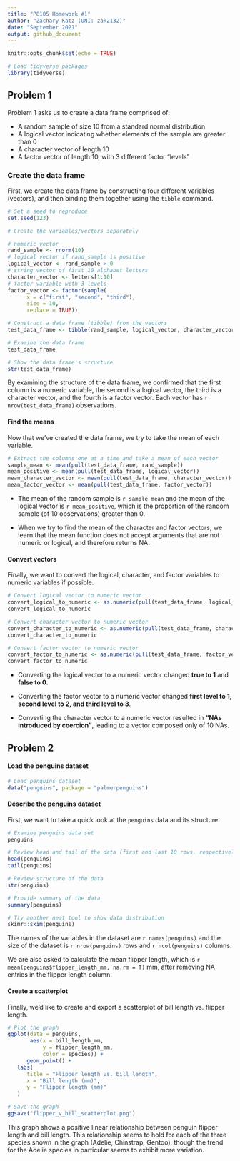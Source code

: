```yaml
---
title: "P8105 Homework #1"
author: "Zachary Katz (UNI: zak2132)"
date: "September 2021"
output: github_document
---
```


```r
knitr::opts_chunk$set(echo = TRUE)

# Load tidyverse packages
library(tidyverse)
```

## Problem 1

Problem 1 asks us to create a data frame comprised of:

* A random sample of size 10 from a standard normal distribution
* A logical vector indicating whether elements of the sample are greater than 0
* A character vector of length 10
* A factor vector of length 10, with 3 different factor "levels"

### Create the data frame

First, we create the data frame by constructing four different variables (vectors), and then binding them together using the `tibble` command.

```r
# Set a seed to reproduce
set.seed(123)

# Create the variables/vectors separately

# numeric vector
rand_sample <- rnorm(10)
# logical vector if rand_sample is positive
logical_vector <- rand_sample > 0
# string vector of first 10 alphabet letters
character_vector <- letters[1:10]
# factor variable with 3 levels
factor_vector <- factor(sample(
      x = c("first", "second", "third"),
      size = 10,
      replace = TRUE))

# Construct a data frame (tibble) from the vectors
test_data_frame <- tibble(rand_sample, logical_vector, character_vector, factor_vector)

# Examine the data frame
test_data_frame

# Show the data frame's structure
str(test_data_frame)
```
By examining the structure of the data frame, we confirmed that the first column is a numeric variable, the second is a logical vector, the third is a character vector, and the fourth is a factor vector. Each vector has `r nrow(test_data_frame)` observations.

#### Find the means

Now that we've created the data frame, we try to take the mean of each variable.

```r
# Extract the columns one at a time and take a mean of each vector
sample_mean <- mean(pull(test_data_frame, rand_sample))
mean_positive <- mean(pull(test_data_frame, logical_vector))
mean_character_vector <- mean(pull(test_data_frame, character_vector))
mean_factor_vector <- mean(pull(test_data_frame, factor_vector))
```

* The mean of the random sample is `r sample_mean` and the mean of the logical vector is `r mean_positive`, which is the proportion of the random sample (of 10 observations) greater than 0.

* When we try to find the mean of the character and factor vectors, we learn that the mean function does not accept arguments that are not numeric or logical, and therefore returns NA.

#### Convert vectors

Finally, we want to convert the logical, character, and factor variables to numeric variables if possible.

```r
# Convert logical vector to numeric vector
convert_logical_to_numeric <- as.numeric(pull(test_data_frame, logical_vector))
convert_logical_to_numeric

# Convert character vector to numeric vector
convert_character_to_numeric <- as.numeric(pull(test_data_frame, character_vector))
convert_character_to_numeric

# Convert factor vector to numeric vector
convert_factor_to_numeric <- as.numeric(pull(test_data_frame, factor_vector))
convert_factor_to_numeric
```
* Converting the logical vector to a numeric vector changed **true to 1** and **false to 0**. 

* Converting the factor vector to a numeric vector changed **first level to 1, second level to 2, and third level to 3**.

* Converting the character vector to a numeric vector resulted in **"NAs introduced by coercion"**, leading to a vector composed only of 10 NAs.

## Problem 2

#### Load the penguins dataset

```r
# Load penguins dataset
data("penguins", package = "palmerpenguins")
```

#### Describe the penguins dataset

First, we want to take a quick look at the `penguins` data and its structure.

```r
# Examine penguins data set
penguins

# Review head and tail of the data (first and last 10 rows, respectively)
head(penguins)
tail(penguins)

# Review structure of the data
str(penguins)

# Provide summary of the data
summary(penguins)

# Try another neat tool to show data distribution
skimr::skim(penguins)
```

The names of the variables in the dataset are `r names(penguins)` and the size of the dataset is `r nrow(penguins)` rows and `r ncol(penguins)` columns.

We are also asked to calculate the mean flipper length, which is `r mean(penguins$flipper_length_mm, na.rm = T)` mm, after removing NA entries in the flipper length column.

#### Create a scatterplot

Finally, we'd like to create and export a scatterplot of bill length vs. flipper length.

```r

# Plot the graph
ggplot(data = penguins, 
       aes(x = bill_length_mm, 
           y = flipper_length_mm, 
           color = species)) + 
      geom_point() + 
   labs(
      title = "Flipper length vs. bill length",
      x = "Bill length (mm)",
      y = "Flipper length (mm)"
   )

# Save the graph
ggsave("flipper_v_bill_scatterplot.png")
```

This graph shows a positive linear relationship between penguin flipper length and bill length. This relationship seems to hold for each of the three species shown in the graph (Adelie, Chinstrap, Gentoo), though the trend for the Adelie species in particular seems to exhibit more variation.